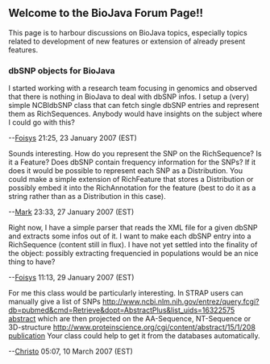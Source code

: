 == Welcome to the BioJava Forum Page!! ==


This page is to harbour discussions on BioJava topics, especially topics related to development of new features or extension of already present features.

=== dbSNP objects for BioJava ===

I started working with a research team focusing in genomics and observed that there is nothing in BioJava to deal with dbSNP infos. I setup a (very) simple NCBIdbSNP class that can fetch single dbSNP entries and represent them as RichSequences. Anybody would have insights on the subject where I could go with this?

--[[User:Foisys|Foisys]] 21:25, 23 January 2007 (EST)

Sounds interesting. How do you represent the SNP on the RichSequence? Is it a Feature? Does dbSNP contain frequency information for the SNPs? If it does it would be possible to represent each SNP as a Distribution. You could make a simple extension of RichFeature that stores a Distribution or possibly embed it into the RichAnnotation for the feature (best to do it as a string rather than as a Distribution in this case).

--[[User:Mark|Mark]] 23:33, 27 January 2007 (EST)

Right now, I have a simple parser that reads the XML file for a given dbSNP and extracts some infos out of it. I want to make each dbSNP entry into a RichSequence (content still in flux). I have not yet settled into the finality of the object: possibly extracting frequencied in populations would be an nice thing to have?

--[[User:Foisys|Foisys]] 11:13, 29 January 2007 (EST)


For me this class would be particularly interesting.  In STRAP users
can manually give a list of SNPs 
[[http://www.ncbi.nlm.nih.gov/entrez/query.fcgi?db=pubmed&cmd=Retrieve&dopt=AbstractPlus&list_uids=16322575 abstract]]
which are then projected on the
AA-Sequence, NT-Sequence or 3D-structure 
[[http://www.proteinscience.org/cgi/content/abstract/15/1/208 publication]]
Your class could help to get it
from the databases automatically.

--[[User:Christo|Christo]] 05:07, 10 March 2007 (EST)